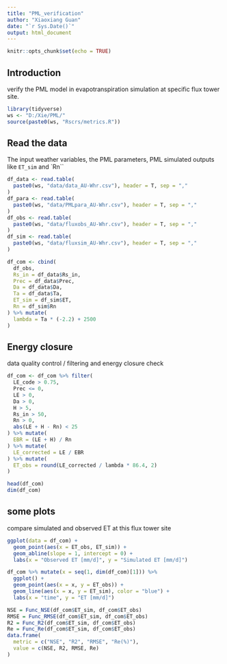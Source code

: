 ```yaml
---
title: "PML_verification"
author: "Xiaoxiang Guan"
date: "`r Sys.Date()`"
output: html_document
---
```


```r
knitr::opts_chunk$set(echo = TRUE)
```

## Introduction

verify the PML model in evapotranspiration simulation at specific flux tower site.

```r
library(tidyverse)
ws <- "D:/Xie/PML/"
source(paste0(ws, "Rscrs/metrics.R"))
```

## Read the data

The input weather variables, the PML parameters, PML simulated outputs like `ET_sim` and `Rn``

```r
df_data <- read.table(
  paste0(ws, "data/data_AU-Whr.csv"), header = T, sep = ","
)
df_para <- read.table(
  paste0(ws, "data/PMLpara_AU-Whr.csv"), header = T, sep = ","
)
df_obs <- read.table(
  paste0(ws, "data/fluxobs_AU-Whr.csv"), header = T, sep = ","
)
df_sim <- read.table(
  paste0(ws, "data/fluxsim_AU-Whr.csv"), header = T, sep = ","
)

df_com <- cbind(
  df_obs,
  Rs_in = df_data$Rs_in,
  Prec = df_data$Prec,
  Da = df_data$Da,
  Ta = df_data$Ta,
  ET_sim = df_sim$ET,
  Rn = df_sim$Rn
) %>% mutate(
  lambda = Ta * (-2.2) + 2500
)

```



## Energy closure

data quality control / filtering and energy closure check

```r

df_com <- df_com %>% filter(
  LE_code > 0.75,
  Prec <= 0,
  LE > 0,
  Da > 0,
  H > 5,
  Rs_in > 50,
  Rn > 0,
  abs(LE + H - Rn) < 25
) %>% mutate(
  EBR = (LE + H) / Rn
) %>% mutate(
  LE_corrected = LE / EBR
) %>% mutate(
  ET_obs = round(LE_corrected / lambda * 86.4, 2)
)

head(df_com)
dim(df_com)

```

## some plots
compare simulated and observed ET at this flux tower site

```r

ggplot(data = df_com) +
  geom_point(aes(x = ET_obs, ET_sim)) +
  geom_abline(slope = 1, intercept = 0) + 
  labs(x = "Observed ET [mm/d]", y = "Simulated ET [mm/d]")

df_com %>% mutate(x = seq(1, dim(df_com)[1])) %>% 
  ggplot() +
  geom_point(aes(x = x, y = ET_obs)) +
  geom_line(aes(x = x, y = ET_sim), color = "blue") + 
  labs(x = "time", y = "ET [mm/d]")

NSE = Func_NSE(df_com$ET_sim, df_com$ET_obs)
RMSE = Func_RMSE(df_com$ET_sim, df_com$ET_obs)
R2 = Func_R2(df_com$ET_sim, df_com$ET_obs)
Re = Func_Re(df_com$ET_sim, df_com$ET_obs)
data.frame(
  metric = c("NSE", "R2", "RMSE", "Re(%)"),
  value = c(NSE, R2, RMSE, Re)
)

```



